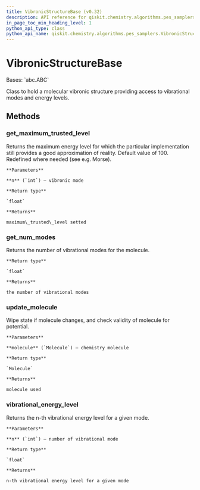 ```yaml
---
title: VibronicStructureBase (v0.32)
description: API reference for qiskit.chemistry.algorithms.pes_samplers.VibronicStructureBase in qiskit v0.32
in_page_toc_min_heading_level: 1
python_api_type: class
python_api_name: qiskit.chemistry.algorithms.pes_samplers.VibronicStructureBase
---
```


# VibronicStructureBase

<Class id="qiskit.chemistry.algorithms.pes_samplers.VibronicStructureBase" isDedicatedPage={true} github="https://github.com/qiskit-community/qiskit-aqua/tree/stable/0.9/qiskit/chemistry/algorithms/pes_samplers/potentials/potential_base.py" signature="VibronicStructureBase(molecule)" modifiers="class">
  Bases: `abc.ABC`

  Class to hold a molecular vibronic structure providing access to vibrational modes and energy levels.

  ## Methods

  <span id="qiskit-chemistry-algorithms-pes-samplers-vibronicstructurebase-get-maximum-trusted-level" />

  ### get\_maximum\_trusted\_level

  <Function id="qiskit.chemistry.algorithms.pes_samplers.VibronicStructureBase.get_maximum_trusted_level" signature="VibronicStructureBase.get_maximum_trusted_level(n=0)">
    Returns the maximum energy level for which the particular implementation still provides a good approximation of reality. Default value of 100. Redefined where needed (see e.g. Morse).

    **Parameters**

    **n** (`int`) – vibronic mode

    **Return type**

    `float`

    **Returns**

    maximum\_trusted\_level setted
  </Function>

  <span id="qiskit-chemistry-algorithms-pes-samplers-vibronicstructurebase-get-num-modes" />

  ### get\_num\_modes

  <Function id="qiskit.chemistry.algorithms.pes_samplers.VibronicStructureBase.get_num_modes" signature="VibronicStructureBase.get_num_modes()" modifiers="abstract">
    Returns the number of vibrational modes for the molecule.

    **Return type**

    `float`

    **Returns**

    the number of vibrational modes
  </Function>

  <span id="qiskit-chemistry-algorithms-pes-samplers-vibronicstructurebase-update-molecule" />

  ### update\_molecule

  <Function id="qiskit.chemistry.algorithms.pes_samplers.VibronicStructureBase.update_molecule" signature="VibronicStructureBase.update_molecule(molecule)">
    Wipe state if molecule changes, and check validity of molecule for potential.

    **Parameters**

    **molecule** (`Molecule`) – chemistry molecule

    **Return type**

    `Molecule`

    **Returns**

    molecule used
  </Function>

  <span id="qiskit-chemistry-algorithms-pes-samplers-vibronicstructurebase-vibrational-energy-level" />

  ### vibrational\_energy\_level

  <Function id="qiskit.chemistry.algorithms.pes_samplers.VibronicStructureBase.vibrational_energy_level" signature="VibronicStructureBase.vibrational_energy_level(n)" modifiers="abstract">
    Returns the n-th vibrational energy level for a given mode.

    **Parameters**

    **n** (`int`) – number of vibrational mode

    **Return type**

    `float`

    **Returns**

    n-th vibrational energy level for a given mode
  </Function>
</Class>

